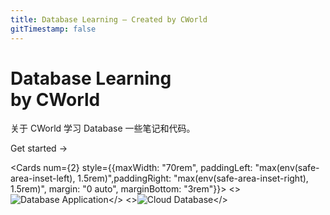 ```yaml
---
title: Database Learning – Created by CWorld
gitTimestamp: false
---
```




<div className="home-content">
  <div className="content-container">
    <h1 className="headline">
      Database Learning <br className="sm:block hidden" />
      by CWorld
    </h1>
    <p className="subtitle">关于 CWorld 学习 Database 一些笔记和代码。</p>
    <p className="subtitle">
      <Link className={styles.cta} href="/intro">
        Get started <span>→</span>
      </Link>
    </p>
  </div>
  <style jsx>{`
    .content-container {
      max-width: 70rem;
      padding-left: max(env(safe-area-inset-left), 1.5rem);
      padding-right: max(env(safe-area-inset-right), 1.5rem);
      margin: 0 auto;
      margin-bottom: 3rem;
    }
    .headline {
      display: inline-block;
      font-size: 3.125rem;
      font-size: min(4.375rem, max(8vw, 2.5rem));
      font-weight: 700;
      font-feature-settings: initial;
      letter-spacing: -0.12rem;
      margin-left: -0.2rem;
      margin-top: 3.4rem;
      line-height: 1.1;
      background-image: linear-gradient(146deg, #000, #757a7d);
      -webkit-background-clip: text;
      -webkit-text-fill-color: transparent;
      background-clip: text;
    }
    :global(.dark) .headline {
      background-image: linear-gradient(146deg, #fff, #757a7d);
    }
    .subtitle {
      font-size: 1.3rem;
      font-size: min(1.3rem, max(3.5vw, 1.2rem));
      font-feature-settings: initial;
      line-height: 1.6;
      margin-top: 1.5em;
    }
  `}</style>
</div>

<Cards num={2} style={{maxWidth: "70rem", paddingLeft: "max(env(safe-area-inset-left), 1.5rem)",paddingRight: "max(env(safe-area-inset-right), 1.5rem)", margin: "0 auto", marginBottom: "3rem"}}>
  <Card image arrow title="从项目介绍开始" href="/intro">
    <>![Database Application](/assets/database-application.png)</>
  </Card>
  <Card image arrow title="从课程介绍开始" href="/00-at-the-beginning">
    <>![Cloud Database](/assets/cloud-database.png)</>
  </Card>
</Cards>
